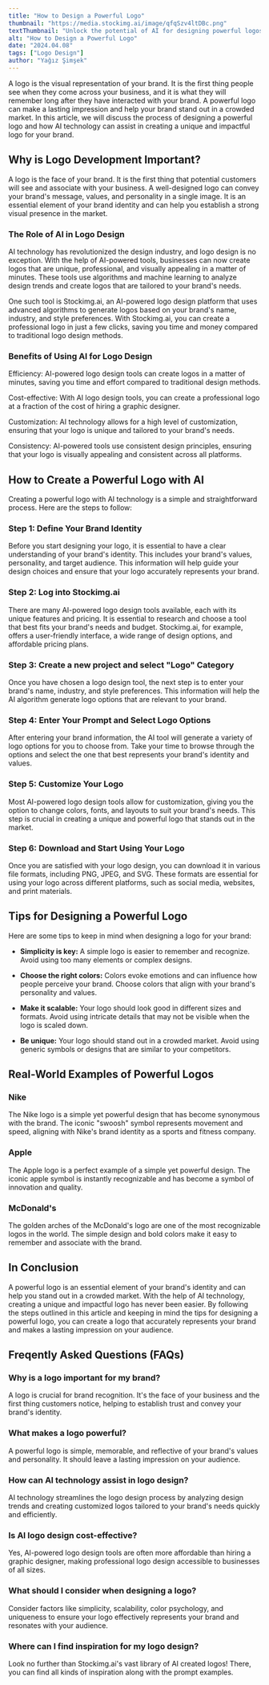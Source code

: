```yaml
---
title: "How to Design a Powerful Logo"
thumbnail: "https://media.stockimg.ai/image/qfqSzv4ltDBc.png"
textThumbnail: "Unlock the potential of AI for designing powerful logos with Stockimg.ai. Learn why logo development is essential, the role of AI in logo design, and how to create a unique and impactful logo tailored to your brand's identity and values."
alt: "How to Design a Powerful Logo"
date: "2024.04.08"
tags: ["Logo Design"]
author: "Yağız Şimşek"
---
```


<CustomImage
    src="https://media.stockimg.ai/image/qfqSzv4ltDBc.png"
    alt="How to Design a Powerful Logo"
/>

A logo is the visual representation of your brand. It is the first thing people see when they come across your business, and it is what they will remember long after they have interacted with your brand. A powerful logo can make a lasting impression and help your brand stand out in a crowded market. In this article, we will discuss the process of designing a powerful logo and how AI technology can assist in creating a unique and impactful logo for your brand.

## Why is Logo Development Important?

A logo is the face of your brand. It is the first thing that potential customers will see and associate with your business. A well-designed logo can convey your brand's message, values, and personality in a single image. It is an essential element of your brand identity and can help you establish a strong visual presence in the market.

### The Role of AI in Logo Design

<CustomImage
    src="https://media.stockimg.ai/image/DOzCh76K1Leg.png"
    alt="How to Design a Powerful Logo"
/>

AI technology has revolutionized the design industry, and logo design is no exception. With the help of AI-powered tools, businesses can now create logos that are unique, professional, and visually appealing in a matter of minutes. These tools use algorithms and machine learning to analyze design trends and create logos that are tailored to your brand's needs.

One such tool is Stockimg.ai, an AI-powered logo design platform that uses advanced algorithms to generate logos based on your brand's name, industry, and style preferences. With Stockimg.ai, you can create a professional logo in just a few clicks, saving you time and money compared to traditional logo design methods.

### Benefits of Using AI for Logo Design

Efficiency: AI-powered logo design tools can create logos in a matter of minutes, saving you time and effort compared to traditional design methods.

Cost-effective: With AI logo design tools, you can create a professional logo at a fraction of the cost of hiring a graphic designer.

Customization: AI technology allows for a high level of customization, ensuring that your logo is unique and tailored to your brand's needs.

Consistency: AI-powered tools use consistent design principles, ensuring that your logo is visually appealing and consistent across all platforms.

## How to Create a Powerful Logo with AI

Creating a powerful logo with AI technology is a simple and straightforward process. Here are the steps to follow:

### Step 1: Define Your Brand Identity

Before you start designing your logo, it is essential to have a clear understanding of your brand's identity. This includes your brand's values, personality, and target audience. This information will help guide your design choices and ensure that your logo accurately represents your brand.

### Step 2: Log into Stockimg.ai

There are many AI-powered logo design tools available, each with its unique features and pricing. It is essential to research and choose a tool that best fits your brand's needs and budget. Stockimg.ai, for example, offers a user-friendly interface, a wide range of design options, and affordable pricing plans.

### Step 3: Create a new project and select "Logo" Category
Once you have chosen a logo design tool, the next step is to enter your brand's name, industry, and style preferences. This information will help the AI algorithm generate logo options that are relevant to your brand.

### Step 4: Enter Your Prompt and Select Logo Options
After entering your brand information, the AI tool will generate a variety of logo options for you to choose from. Take your time to browse through the options and select the one that best represents your brand's identity and values.

### Step 5: Customize Your Logo

Most AI-powered logo design tools allow for customization, giving you the option to change colors, fonts, and layouts to suit your brand's needs. This step is crucial in creating a unique and powerful logo that stands out in the market.

### Step 6: Download and Start Using Your Logo

Once you are satisfied with your logo design, you can download it in various file formats, including PNG, JPEG, and SVG. These formats are essential for using your logo across different platforms, such as social media, websites, and print materials.

## Tips for Designing a Powerful Logo

Here are some tips to keep in mind when designing a logo for your brand:

- **Simplicity is key:** A simple logo is easier to remember and recognize. Avoid using too many elements or complex designs.

- **Choose the right colors:** Colors evoke emotions and can influence how people perceive your brand. Choose colors that align with your brand's personality and values.

- **Make it scalable:** Your logo should look good in different sizes and formats. Avoid using intricate details that may not be visible when the logo is scaled down.

- **Be unique:** Your logo should stand out in a crowded market. Avoid using generic symbols or designs that are similar to your competitors.

## Real-World Examples of Powerful Logos

### Nike

<CustomImage
    src="https://raw.githubusercontent.com/Abdurrahman-Subh/mdx-blog/main/images/logo-nike.png"
    alt="Nike Logo Example"
/>

The Nike logo is a simple yet powerful design that has become synonymous with the brand. The iconic "swoosh" symbol represents movement and speed, aligning with Nike's brand identity as a sports and fitness company.

### Apple


<CustomImage
    src="https://raw.githubusercontent.com/Abdurrahman-Subh/mdx-blog/main/images/logo-apple.png"
    alt="Apple Logo Example"
/>

The Apple logo is a perfect example of a simple yet powerful design. The iconic apple symbol is instantly recognizable and has become a symbol of innovation and quality.

### McDonald's

<CustomImage
    src="https://raw.githubusercontent.com/Abdurrahman-Subh/mdx-blog/main/images/logo-mcdonalds.png"
    alt="McDonalds Logo Example"
/>

The golden arches of the McDonald's logo are one of the most recognizable logos in the world. The simple design and bold colors make it easy to remember and associate with the brand.

## In Conclusion

A powerful logo is an essential element of your brand's identity and can help you stand out in a crowded market. With the help of AI technology, creating a unique and impactful logo has never been easier. By following the steps outlined in this article and keeping in mind the tips for designing a powerful logo, you can create a logo that accurately represents your brand and makes a lasting impression on your audience.

## Freqently Asked Questions (FAQs)

### Why is a logo important for my brand?
A logo is crucial for brand recognition. It's the face of your business and the first thing customers notice, helping to establish trust and convey your brand's identity.

### What makes a logo powerful?
A powerful logo is simple, memorable, and reflective of your brand's values and personality. It should leave a lasting impression on your audience.

### How can AI technology assist in logo design?
AI technology streamlines the logo design process by analyzing design trends and creating customized logos tailored to your brand's needs quickly and efficiently.

### Is AI logo design cost-effective?
Yes, AI-powered logo design tools are often more affordable than hiring a graphic designer, making professional logo design accessible to businesses of all sizes.

### What should I consider when designing a logo?
Consider factors like simplicity, scalability, color psychology, and uniqueness to ensure your logo effectively represents your brand and resonates with your audience.

### Where can I find inspiration for my logo design?
Look no further than Stockimg.ai's vast library of AI created logos! There, you can find all kinds of inspiration along with the prompt examples.